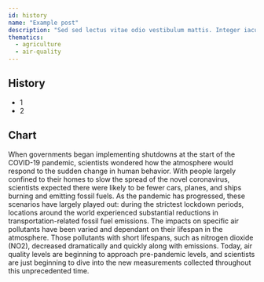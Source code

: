 ```yaml
---
id: history
name: "Example post"
description: "Sed sed lectus vitae odio vestibulum mattis. Integer iaculis nisl lectus, vel aliquet nulla imperdiet in."
thematics:
  - agriculture
  - air-quality
---
```


## History

- 1
- 2

## Chart

When governments began implementing shutdowns at the start of the COVID-19 pandemic, scientists wondered how the atmosphere would respond to the sudden change in human behavior. With people largely confined to their homes to slow the spread of the novel coronavirus, scientists expected there were likely to be fewer cars, planes, and ships burning and emitting fossil fuels. As the pandemic has progressed, these scenarios have largely played out: during the strictest lockdown periods, locations around the world experienced substantial reductions in transportation-related fossil fuel emissions. The impacts on specific air pollutants have been varied and dependant on their lifespan in the atmosphere. Those pollutants with short lifespans, such as nitrogen dioxide (NO2), decreased dramatically and quickly along with emissions. Today, air quality levels are beginning to approach pre-pandemic levels, and scientists are just beginning to dive into the new measurements collected throughout this unprecedented time.

<Chart
  dataPath='/public/example.csv'
  dateFormat="%m/%d/%Y" 
  idKey='County' 
  xKey='Test Date' 
  yKey='New Positives' 
  highlightStart = '12/10/2021'
  highlightEnd = '01/20/2022'
/>
